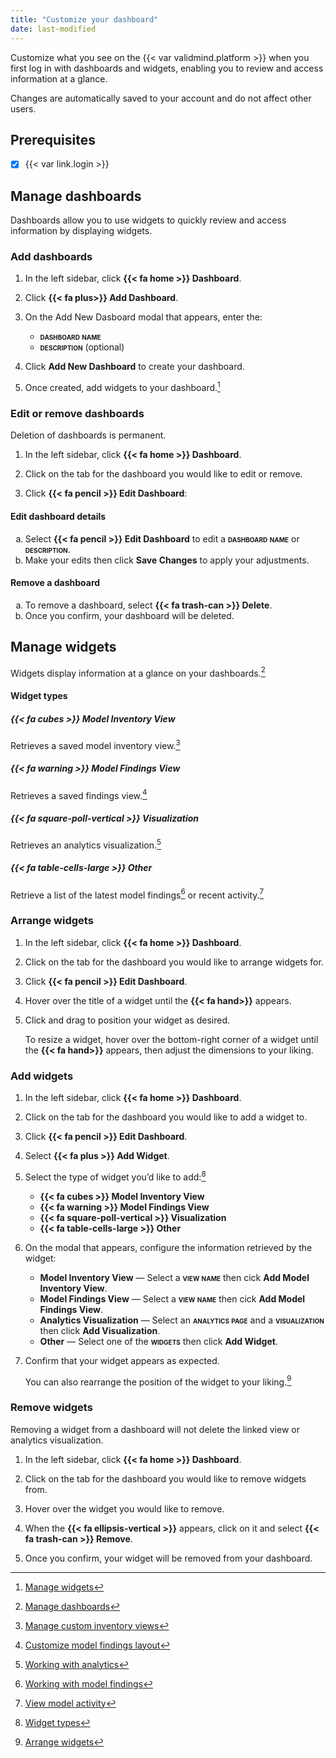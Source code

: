 ```yaml
---
title: "Customize your dashboard"
date: last-modified
---
```


Customize what you see on the {{< var validmind.platform >}} when you first log in with dashboards and widgets, enabling you to review and access information at a glance. 

:::{.callout}
Changes are automatically saved to your account and do not affect other users.
:::

::: {.attn}

## Prerequisites

- [x] {{< var link.login >}}

:::

## Manage dashboards

Dashboards allow you to use widgets to quickly review and access information by displaying widgets.

### Add dashboards

1. In the left sidebar, click **{{< fa home >}} Dashboard**.

2. Click **{{< fa plus>}} Add Dashboard**.

3. On the Add New Dasboard modal that appears, enter the:

    - **[dashboard name]{.smallcaps}**
    - **[description]{.smallcaps}** (optional)

4. Click **Add New Dashboard** to create your dashboard.

5. Once created, add widgets to your dashboard.[^1]

### Edit or remove dashboards

::: {.callout-important}
Deletion of dashboards is permanent.

:::

1. In the left sidebar, click **{{< fa home >}} Dashboard**.

2. Click on the tab for the dashboard you would like to edit or remove.

3. Click **{{< fa pencil >}} Edit Dashboard**:

::: {.panel-tabset}

#### Edit dashboard details

a. Select **{{< fa pencil >}} Edit Dashboard** to edit a **[dashboard name]{.smallcaps}**  or **[description]{.smallcaps}**.
b. Make your edits then click **Save Changes** to apply your adjustments.


#### Remove a dashboard

a. To remove a dashboard, select **{{< fa trash-can >}} Delete**.
b. Once you confirm, your dashboard will be deleted.

:::

## Manage widgets

Widgets display information at a glance on your dashboards.[^2]

#### Widget types

::: {.panel-tabset}

##### {{< fa cubes >}} Model Inventory View
Retrieves a saved model inventory view.[^3]

##### {{< fa warning >}} Model Findings View
Retrieves a saved findings view.[^4]

##### {{< fa square-poll-vertical >}} Visualization
Retrieves an analytics visualization.[^5]

##### {{< fa table-cells-large >}} Other
Retrieve a list of the latest model findings[^6] or recent activity.[^7]

:::

### Arrange widgets

1. In the left sidebar, click **{{< fa home >}} Dashboard**.

2. Click on the tab for the dashboard you would like to arrange widgets for.

3. Click **{{< fa pencil >}} Edit Dashboard**.

4.  Hover over the title of a widget until the **{{< fa hand>}}** appears.

2. Click and drag to position your widget as desired.

    To resize a widget, hover over the bottom-right corner of a widget until the **{{< fa hand>}}** appears, then adjust the dimensions to your liking. 

### Add widgets

1. In the left sidebar, click **{{< fa home >}} Dashboard**.

2. Click on the tab for the dashboard you would like to add a widget to.

3. Click **{{< fa pencil >}} Edit Dashboard**.

4. Select **{{< fa plus >}} Add Widget**.

5. Select the type of widget you'd like to add:[^8]

    - **{{< fa cubes >}} Model Inventory View**
    - **{{< fa warning >}} Model Findings View**
    - **{{< fa square-poll-vertical >}} Visualization**
    - **{{< fa table-cells-large >}} Other**

6. On the modal that appears, configure the information retrieved by the widget: 

    - **Model Inventory View** — Select a **[view name]{.smallcaps}** then cick **Add Model Inventory View**.
    - **Model Findings View** — Select a **[view name]{.smallcaps}** then cick **Add Model Findings View**.
    - **Analytics Visualization** — Select an **[analytics page]{.smallcaps}** and a **[visualization]{.smallcaps}** then click **Add Visualization**.
    - **Other** — Select one of the **[widgets]{.smallcaps}** then click **Add Widget**.

7. Confirm that your widget appears as expected. 

    You can also rearrange the position of the widget to your liking.[^9]

### Remove widgets

::: {.callout-important title="Removal of widgets is permanent."}
Removing a widget from a dashboard will not delete the linked view or analytics visualization. 

:::

1. In the left sidebar, click **{{< fa home >}} Dashboard**.

2. Click on the tab for the dashboard you would like to remove widgets from.

3. Hover over the widget you would like to remove.

4. When the **{{< fa ellipsis-vertical >}}** appears, click on it and select [**{{< fa trash-can >}} Remove**]{.red}.

5. Once you confirm, your widget will be removed from your dashboard.


<!-- FOOTNOTES -->

[^1]: [Manage widgets](#manage-widgets)

[^2]: [Manage dashboards](#manage-dashboards)

[^3]: [Manage custom inventory views](/guide/model-inventory/customize-model-inventory-layout.qmd#manage-custom-inventory-views)

[^4]: [Customize model findings layout](/guide/model-validation/view-filter-model-findings.qmd#customize-model-findings-layout)

[^5]: [Working with analytics](/guide/reporting/working-with-analytics.qmd)

[^6]: [Working with model findings](/guide/model-validation/working-with-model-findings.qmd)

[^7]: [View model activity](/guide/model-inventory/view-model-activity.qmd)

[^8]: [Widget types](#widget-types)

[^9]: [Arrange widgets](#arrange-widgets)

